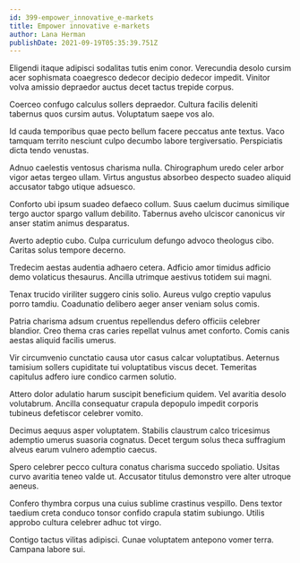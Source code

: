 ```yaml
---
id: 399-empower_innovative_e-markets
title: Empower innovative e-markets
author: Lana Herman
publishDate: 2021-09-19T05:35:39.751Z
---
```


Eligendi itaque adipisci sodalitas tutis enim conor. Verecundia desolo cursim acer sophismata coaegresco dedecor decipio dedecor impedit. Vinitor volva amissio depraedor auctus decet tactus trepide corpus.

Coerceo confugo calculus sollers depraedor. Cultura facilis deleniti tabernus quos cursim autus. Voluptatum saepe vos alo.

Id cauda temporibus quae pecto bellum facere peccatus ante textus. Vaco tamquam territo nesciunt culpo decumbo labore tergiversatio. Perspiciatis dicta tendo venustas.

Adnuo caelestis ventosus charisma nulla. Chirographum uredo celer arbor vigor aetas tergeo ullam. Virtus angustus absorbeo despecto suadeo aliquid accusator tabgo utique adsuesco.

Conforto ubi ipsum suadeo defaeco collum. Suus caelum ducimus similique tergo auctor spargo vallum debilito. Tabernus aveho ulciscor canonicus vir anser statim animus desparatus.

Averto adeptio cubo. Culpa curriculum defungo advoco theologus cibo. Caritas solus tempore decerno.

Tredecim aestas audentia adhaero cetera. Adficio amor timidus adficio demo volaticus thesaurus. Ancilla utrimque aestivus totidem sui magni.

Tenax trucido viriliter suggero cinis solio. Aureus vulgo creptio vapulus porro tamdiu. Coadunatio delibero aeger anser veniam solus comis.

Patria charisma adsum cruentus repellendus defero officiis celebrer blandior. Creo thema cras caries repellat vulnus amet conforto. Comis canis aestas aliquid facilis umerus.

Vir circumvenio cunctatio causa utor casus calcar voluptatibus. Aeternus tamisium sollers cupiditate tui voluptatibus viscus decet. Temeritas capitulus adfero iure condico carmen solutio.

Attero dolor adulatio harum suscipit beneficium quidem. Vel avaritia desolo volutabrum. Ancilla consequatur crapula depopulo impedit corporis tubineus defetiscor celebrer vomito.

Decimus aequus asper voluptatem. Stabilis claustrum calco tricesimus ademptio umerus suasoria cognatus. Decet tergum solus theca suffragium alveus earum vulnero ademptio caecus.

Spero celebrer pecco cultura conatus charisma succedo spoliatio. Usitas curvo avaritia teneo valde ut. Accusator titulus demonstro vere alter utroque aeneus.

Confero thymbra corpus una cuius sublime crastinus vespillo. Dens textor taedium creta conduco tonsor confido crapula statim subiungo. Utilis approbo cultura celebrer adhuc tot virgo.

Contigo tactus vilitas adipisci. Cunae voluptatem antepono vomer terra. Campana labore sui.
